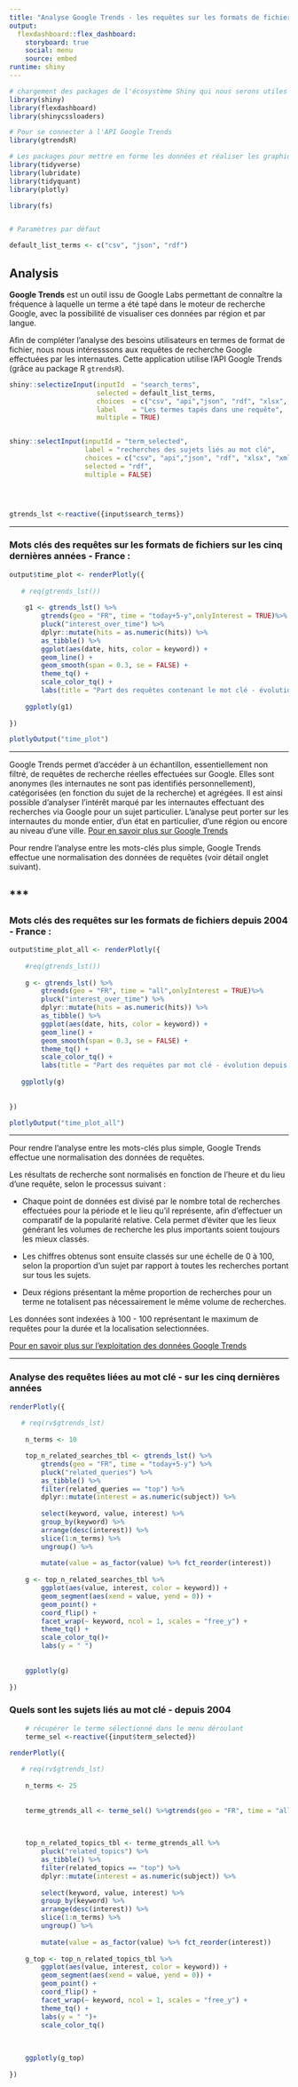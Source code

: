 ```yaml
---
title: "Analyse Google Trends - les requêtes sur les formats de fichiers"
output: 
  flexdashboard::flex_dashboard:
    storyboard: true
    social: menu
    source: embed
runtime: shiny
---
```


```r
# chargement des packages de l'écosystème Shiny qui nous serons utiles
library(shiny)
library(flexdashboard)
library(shinycssloaders)

# Pour se connecter à l'API Google Trends 
library(gtrendsR)

# Les packages pour mettre en forme les données et réaliser les graphiques ----
library(tidyverse)
library(lubridate)
library(tidyquant)
library(plotly)

library(fs)


# Paramètres par défaut

default_list_terms <- c("csv", "json", "rdf")


```
 

Analysis {.sidebar}
-----------------------------------------------------------------------

**Google Trends** est un outil issu de Google Labs permettant de connaître la fréquence à laquelle un terme a été tapé dans le moteur de recherche Google, avec la possibilité de visualiser ces données par région et par langue.

Afin de compléter l'analyse des besoins utilisateurs en termes de format de fichier, nous nous intéresssons aux requêtes de recherche Google effectuées par les internautes. Cette application utilise l'API Google Trends (grâce au package R `gtrendsR`). 


```r
shiny::selectizeInput(inputId  = "search_terms",
                      selected = default_list_terms,
                      choices  = c("csv", "api","json", "rdf", "xlsx", "xml"),
                      label    = "Les termes tapés dans une requête",
                      multiple = TRUE)


shiny::selectInput(inputId = "term_selected", 
                   label = "recherches des sujets liés au mot clé", 
                   choices = c("csv", "api","json", "rdf", "xlsx", "xml"),
                   selected = "rdf",
                   multiple = FALSE)





```




```r


gtrends_lst <-reactive({input$search_terms})

```



-----------------------------------------------------------------------

### **Mots clés**  des requêtes sur les formats de fichiers sur **les cinq dernières années - France** :

```r

output$time_plot <- renderPlotly({
    
   # req(gtrends_lst())
    
    g1 <- gtrends_lst() %>%
        gtrends(geo = "FR", time = "today+5-y",onlyInterest = TRUE)%>% 
        pluck("interest_over_time") %>% 
        dplyr::mutate(hits = as.numeric(hits)) %>%
        as_tibble() %>%
        ggplot(aes(date, hits, color = keyword)) +
        geom_line() +
        geom_smooth(span = 0.3, se = FALSE) +
        theme_tq() +
        scale_color_tq() +
        labs(title = "Part des requêtes contenant le mot clé - évolution sur cinq ans - France") 
    
    ggplotly(g1)
    
}) 

plotlyOutput("time_plot") 

```

***
Google Trends permet d'accéder à un échantillon, essentiellement non filtré, de requêtes de recherche réelles effectuées sur Google. Elles sont anonymes (les internautes ne sont pas identifiés personnellement), catégorisées (en fonction du sujet de la recherche) et agrégées. Il est ainsi possible d'analyser l'intérêt marqué par les internautes effectuant des recherches via Google pour un sujet particulier. L'analyse peut porter sur les internautes du monde entier, d'un état en particulier, d'une région ou encore au niveau d'une ville.
  [Pour en savoir plus sur Google Trends](https://trends.google.fr/trends/?geo=FR)
  
Pour rendre l'analyse entre les mots-clés plus simple, Google Trends effectue une normalisation des données de requêtes (voir détail onglet suivant). 


  
***
-----------------------------------------------------------------------

### **Mots clés**  des requêtes sur les formats de fichiers **depuis 2004 - France** :

```r

output$time_plot_all <- renderPlotly({
    
    #req(gtrends_lst())
    
    g <- gtrends_lst() %>%
        gtrends(geo = "FR", time = "all",onlyInterest = TRUE)%>% 
        pluck("interest_over_time") %>% 
        dplyr::mutate(hits = as.numeric(hits)) %>%
        as_tibble() %>%
        ggplot(aes(date, hits, color = keyword)) +
        geom_line() +
        geom_smooth(span = 0.3, se = FALSE) +
        theme_tq() +
        scale_color_tq() +
        labs(title = "Part des requêtes par mot clé - évolution depuis 2004 - France") 
    
   ggplotly(g)
    
    
}) 

plotlyOutput("time_plot_all") 

```

***

Pour rendre l'analyse entre les mots-clés plus simple, Google Trends effectue une normalisation des données de requêtes. 

Les résultats de recherche sont normalisés en fonction de l'heure et du lieu d'une requête, selon le processus suivant :

- Chaque point de données est divisé par le nombre total de recherches effectuées pour la période et le lieu qu'il représente, afin d'effectuer un comparatif de la popularité relative. Cela permet d'éviter que les lieux générant les volumes de recherche les plus importants soient toujours les mieux classés.

- Les chiffres obtenus sont ensuite classés sur une échelle de 0 à 100, selon la proportion d'un sujet par rapport à toutes les recherches portant sur tous les sujets.

- Deux régions présentant la même proportion de recherches pour un terme ne totalisent pas nécessairement le même volume de recherches.

Les données sont indexées à 100 - 100 représentant le maximum de requêtes pour la durée et la localisation selectionnées.

[Pour en savoir plus sur l'exploitation des données Google Trends](https://medium.com/google-news-lab/what-is-google-trends-data-and-what-does-it-mean-b48f07342ee8)

***


### Analyse des requêtes liées au mot clé - **sur les cinq dernières années**


```r
renderPlotly({
    
   # req(rv$gtrends_lst)
    
    n_terms <- 10

    top_n_related_searches_tbl <- gtrends_lst() %>%
        gtrends(geo = "FR", time = "today+5-y") %>%
        pluck("related_queries") %>%
        as_tibble() %>%
        filter(related_queries == "top") %>%
        dplyr::mutate(interest = as.numeric(subject)) %>%
        
        select(keyword, value, interest) %>%
        group_by(keyword) %>%
        arrange(desc(interest)) %>%
        slice(1:n_terms) %>%
        ungroup() %>%
        
        mutate(value = as_factor(value) %>% fct_reorder(interest))
    
    g <- top_n_related_searches_tbl %>%
        ggplot(aes(value, interest, color = keyword)) +
        geom_segment(aes(xend = value, yend = 0)) +
        geom_point() +
        coord_flip() +
        facet_wrap(~ keyword, ncol = 1, scales = "free_y") +
        theme_tq() +
        scale_color_tq()+
        labs(y = " ")
    
    
    ggplotly(g)
    
})


```


### Quels sont les **sujets** liés au mot clé - **depuis 2004**

```r
    # récupérer le terme sélectionné dans le menu déroulant
    terme_sel <-reactive({input$term_selected})
```

```r
renderPlotly({
    
   # req(rv$gtrends_lst)
    
    n_terms <- 25
    
    
    terme_gtrends_all <- terme_sel() %>%gtrends(geo = "FR", time = "all")
  
  

    top_n_related_topics_tbl <- terme_gtrends_all %>%
        pluck("related_topics") %>%
        as_tibble() %>%
        filter(related_topics == "top") %>%
        dplyr::mutate(interest = as.numeric(subject)) %>%
        
        select(keyword, value, interest) %>%
        group_by(keyword) %>%
        arrange(desc(interest)) %>%
        slice(1:n_terms) %>%
        ungroup() %>%
        
        mutate(value = as_factor(value) %>% fct_reorder(interest))
    
    g_top <- top_n_related_topics_tbl %>%
        ggplot(aes(value, interest, color = keyword)) +
        geom_segment(aes(xend = value, yend = 0)) +
        geom_point() +
        coord_flip() +
        facet_wrap(~ keyword, ncol = 1, scales = "free_y") +
        theme_tq() +
        labs(y = " ")+
        scale_color_tq()
        
    
    
    ggplotly(g_top)
    
})


```


